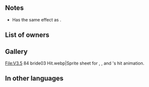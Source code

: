 {{Weapon Infobox
|tagid=SID_ケーキナイフ
|weaponType=Sword
|might=10
|range=1
|effect=If unit initiates combat, grants Atk/Spd+4 during combat.
|cost=200
|exclusive=0
|statModifiers=0,10,0,0,0
|next=Cake Cutter+
|promotionRarity=5
|promotionTier=1
|required=Steel Sword
|properties=
}}
==Notes==
* Has the same effect as {{St|Swift Sparrow 2}}.
{{IfUnitInitiates}}
{{Combat boosts}}
==List of owners==
{{Skill Hero List}}
==Gallery==
<gallery>
File:V3.5 84 bride03 Hit.webp|Sprite sheet for {{St|Bouquet Bow+}}, {{St|Lofty Blossoms+}}, and {{PAGENAME}}'s hit animation.
</gallery>
==In other languages==
{{OtherLanguages
|japanese=ケーキナイフ
|german=Tortenanschnitt
|spanishEU=Filo pastelero
|spanishLA=Filo pastelero
|french=Lame pâtissière
|italian=Tagliatorte
|chineseTW=蛋糕刀
|portuguese=Lâmina de bolo
}}
{{Weapons Navbox}}